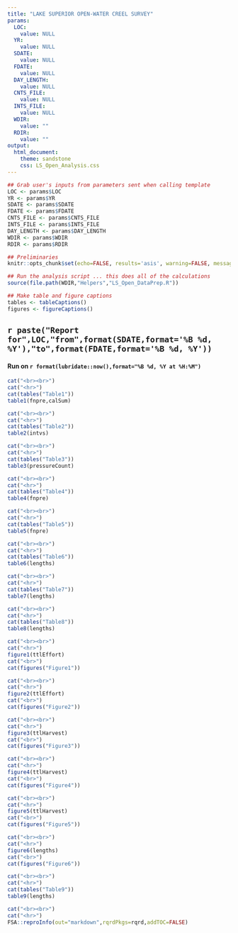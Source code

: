 ```yaml
---
title: "LAKE SUPERIOR OPEN-WATER CREEL SURVEY"
params:
  LOC:
    value: NULL
  YR:
    value: NULL
  SDATE:
    value: NULL
  FDATE:
    value: NULL
  DAY_LENGTH:
    value: NULL
  CNTS_FILE:
    value: NULL
  INTS_FILE:
    value: NULL
  WDIR:
    value: ""
  RDIR:
    value: ""
output:
  html_document:
    theme: sandstone
    css: LS_Open_Analysis.css
---
```


```r
## Grab user's inputs from parameters sent when calling template
LOC <- params$LOC
YR <- params$YR
SDATE <- params$SDATE
FDATE <- params$FDATE
CNTS_FILE <- params$CNTS_FILE
INTS_FILE <- params$INTS_FILE
DAY_LENGTH <- params$DAY_LENGTH
WDIR <- params$WDIR
RDIR <- params$RDIR
```

```r
## Preliminaries
knitr::opts_chunk$set(echo=FALSE, results='asis', warning=FALSE, message=FALSE)

## Run the analysis script ... this does all of the calculations
source(file.path(WDIR,"Helpers","LS_Open_DataPrep.R"))

## Make table and figure captions
tables <- tableCaptions()
figures <- figureCaptions()
```

## `r paste("Report for",LOC,"from",format(SDATE,format='%B %d, %Y'),"to",format(FDATE,format='%B %d, %Y'))`
#### Run on `r format(lubridate::now(),format="%B %d, %Y at %H:%M")`


```r
cat("<br><br>")
cat("<hr>")
cat(tables("Table1"))
table1(fnpre,calSum)
```

```r
cat("<br><br>")
cat("<hr>")
cat(tables("Table2"))
table2(intvs)
```

```r
cat("<br><br>")
cat("<hr>")
cat(tables("Table3"))
table3(pressureCount)
```

```r
cat("<br><br>")
cat("<hr>")
cat(tables("Table4"))
table4(fnpre)
```

```r
cat("<br><br>")
cat("<hr>")
cat(tables("Table5"))
table5(fnpre)
```

```r
cat("<br><br>")
cat("<hr>")
cat(tables("Table6"))
table6(lengths)
```

```r
cat("<br><br>")
cat("<hr>")
cat(tables("Table7"))
table7(lengths)
```

```r
cat("<br><br>")
cat("<hr>")
cat(tables("Table8"))
table8(lengths)
```

```r
cat("<br><br>")
cat("<hr>")
figure1(ttlEffort)
cat("<br>")
cat(figures("Figure1"))
```

```r
cat("<br><br>")
cat("<hr>")
figure2(ttlEffort)
cat("<br>")
cat(figures("Figure2"))
```

```r
cat("<br><br>")
cat("<hr>")
figure3(ttlHarvest)
cat("<br>")
cat(figures("Figure3"))
```

```r
cat("<br><br>")
cat("<hr>")
figure4(ttlHarvest)
cat("<br>")
cat(figures("Figure4"))
```

```r
cat("<br><br>")
cat("<hr>")
figure5(ttlHarvest)
cat("<br>")
cat(figures("Figure5"))
```

```r
cat("<br><br>")
cat("<hr>")
figure6(lengths)
cat("<br>")
cat(figures("Figure6"))
```


```r
cat("<br><br>")
cat("<hr>")
cat(tables("Table9"))
table9(lengths)
```


```r
cat("<br><br>")
cat("<hr>")
FSA::reproInfo(out="markdown",rqrdPkgs=rqrd,addTOC=FALSE)
```
